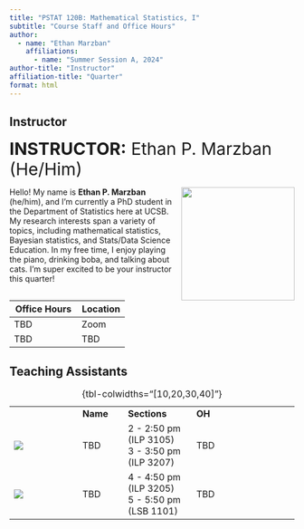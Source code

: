 ```yaml
---
title: "PSTAT 120B: Mathematical Statistics, I"
subtitle: "Course Staff and Office Hours"
author:
  - name: "Ethan Marzban"
    affiliations:
      - name: "Summer Session A, 2024"
author-title: "Instructor"
affiliation-title: "Quarter"
format: html
---
```


::: panel-tabset
## Instructor

[**INSTRUCTOR:** Ethan P. Marzban (He/Him)]{style="font-size:30px"}

![](../Images/Profiles/Ethan.jpg){style="float:right;padding: 0 0 0 10px;" width="200"}

Hello! My name is **Ethan P. Marzban** (he/him), and I'm currently a PhD student in the Department of Statistics here at UCSB. My research interests span a variety of topics, including mathematical statistics, Bayesian statistics, and Stats/Data Science Education. In my free time, I enjoy playing the piano, drinking boba, and talking about cats. I'm super excited to be your instructor this quarter!

| Office Hours | Location                                                                                                                    |
|------------------------------------------|------------------------------|
| TBD | Zoom |
| TBD | TBD  |

## Teaching Assistants

|                                          |           |                                                             |                                                                              |
|------------------|------------|------------------|---------------------------|
|                                          | **Name**  | **Sections**                                                | **OH**                                                    |
| ![](../Images/Profiles/placeholder2.png) | TBD   | 2 - 2:50 pm (ILP 3105) <br / > 3 - 3:50 pm (ILP 3207) | TBD |                                                 |
| ![](../Images/Profiles/placeholder2.png) | TBD | 4 - 4:50 pm (ILP 3205) <br / > 5 - 5:50 pm (LSB 1101) | TBD |

: {tbl-colwidths="\[10,20,30,40\]"}

:::
